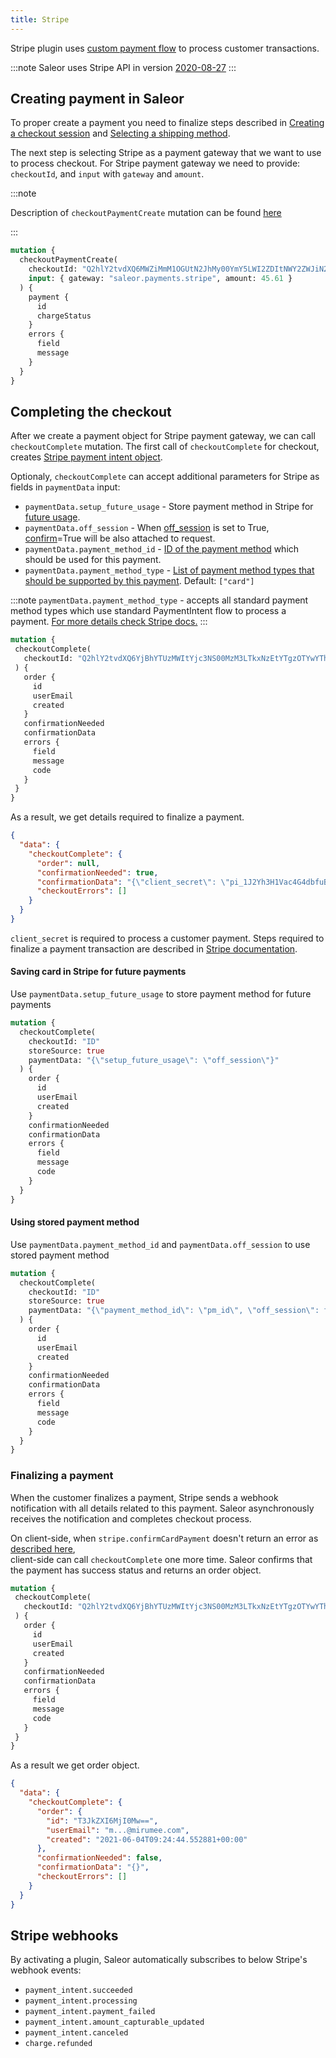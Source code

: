 ```yaml
---
title: Stripe
---
```


Stripe plugin uses [custom payment flow](https://stripe.com/docs/payments/accept-a-payment?platform=web&ui=elements) to process customer transactions.

:::note
Saleor uses Stripe API in version [2020-08-27](https://stripe.com/docs/upgrades#2020-08-27)
:::

## Creating payment in Saleor

To proper create a payment you need to finalize steps described in 
[Creating a checkout session](developer/checkout.mdx#creating-a-checkout-session) and 
[Selecting a shipping method](developer/checkout.mdx#selecting-a-shipping-method).

The next step is selecting Stripe as a payment gateway that we want to use to process checkout. 
For Stripe payment gateway we need to provide: `checkoutId`, and `input` with `gateway` and `amount`.

:::note

Description of `checkoutPaymentCreate` mutation can be found [here](developer/checkout.mdx#selecting-a-payment-method)

:::

```graphql
mutation {
  checkoutPaymentCreate(
    checkoutId: "Q2hlY2tvdXQ6MWZiMmM1OGUtN2JhMy00YmY5LWI2ZDItNWY2ZWJiN2U3ZWJj"
    input: { gateway: "saleor.payments.stripe", amount: 45.61 }
  ) {
    payment {
      id
      chargeStatus
    }
    errors {
      field
      message
    }
  }
}

```

## Completing the checkout
After we create a payment object for Stripe payment gateway, 
we can call `checkoutComplete` mutation.  The first call of `checkoutComplete` for checkout,
 creates [Stripe payment intent object](https://stripe.com/docs/api/payment_intents/object).

Optionaly, `checkoutComplete` can accept additional parameters for Stripe as fields in `paymentData` input:

- `paymentData.setup_future_usage` - Store payment method in Stripe for [future usage](https://stripe.com/docs/api/payment_intents/object#payment_intent_object-setup_future_usage).
- `paymentData.off_session` - When [off_session](https://stripe.com/docs/api/payment_intents/create#create_payment_intent-off_session) is set to True, [confirm](https://stripe.com/docs/api/payment_intents/create#create_payment_intent-confirm)=True will be also attached to request.
- `paymentData.payment_method_id` - [ID of the payment method](https://stripe.com/docs/api/payment_intents/create#create_payment_intent-payment_method) which should be used for this payment.
- `paymentData.payment_method_type` - [List of payment method types that should be supported by this payment](https://stripe.com/docs/api/payment_intents/create#create_payment_intent-payment_method_types). Default: `["card"]`


:::note
`paymentData.payment_method_type` - accepts all standard payment method types which use standard PaymentIntent flow to process a payment. [For more details check Stripe docs.](https://stripe.com/docs/payments/payment-methods/overview)
:::


 ```graphql
mutation {
  checkoutComplete(
    checkoutId: "Q2hlY2tvdXQ6YjBhYTUzMWItYjc3NS00MzM3LTkxNzEtYTgzOTYwYThjMmVk"
  ) {
    order {
      id
      userEmail
      created
    }
    confirmationNeeded
    confirmationData
    errors {
      field
      message
      code
    }
  }
}
 ```

 As a result, we get details required to finalize a payment.

```json
{
  "data": {
    "checkoutComplete": {
      "order": null,
      "confirmationNeeded": true,
      "confirmationData": "{\"client_secret\": \"pi_1J2Yh3H1Vac4G4dbfuBvQhTe_secret_DkwP8jcdenirqazGpjPvSaPtV\", \"id\": \"pi_1J2Yh3H1Vac4G4dbfuBvQhTe\"}",
      "checkoutErrors": []
    }
  }
}
```
`client_secret` is required to process a customer payment.
Steps required to finalize a payment transaction are described in [Stripe documentation](https://stripe.com/docs/payments/accept-a-payment?platform=web&ui=elements).

#### Saving card in Stripe for future payments
Use `paymentData.setup_future_usage` to store payment method for future payments

```graphql
mutation {
  checkoutComplete(
    checkoutId: "ID"
    storeSource: true
    paymentData: "{\"setup_future_usage\": \"off_session\"}"
  ) {
    order {
      id
      userEmail
      created
    }
    confirmationNeeded
    confirmationData
    errors {
      field
      message
      code
    }
  }
}
```

#### Using stored payment method
Use `paymentData.payment_method_id` and `paymentData.off_session` to use stored payment method
```graphql
mutation {
  checkoutComplete(
    checkoutId: "ID"
    storeSource: true
    paymentData: "{\"payment_method_id\": \"pm_id\", \"off_session\": false}"
  ) {
    order {
      id
      userEmail
      created
    }
    confirmationNeeded
    confirmationData
    errors {
      field
      message
      code
    }
  }
}
```



### Finalizing a payment
When the customer finalizes a payment, Stripe sends a webhook notification with all details 
related to this payment. Saleor asynchronously receives the notification and 
completes checkout process.

On client-side, when `stripe.confirmCardPayment` doesn't return an error as 
[described here](https://stripe.com/docs/payments/accept-a-payment?platform=web&ui=elements#web-submit-payment),  
client-side can call  `checkoutComplete` one more time.
 Saleor confirms that the payment has success status and returns an order object.

 ```graphql
mutation {
  checkoutComplete(
    checkoutId: "Q2hlY2tvdXQ6YjBhYTUzMWItYjc3NS00MzM3LTkxNzEtYTgzOTYwYThjMmVk"
  ) {
    order {
      id
      userEmail
      created
    }
    confirmationNeeded
    confirmationData
    errors {
      field
      message
      code
    }
  }
}
```

As a result we get order object.
```json
{
  "data": {
    "checkoutComplete": {
      "order": {
        "id": "T3JkZXI6MjI0Mw==",
        "userEmail": "m...@mirumee.com",
        "created": "2021-06-04T09:24:44.552881+00:00"
      },
      "confirmationNeeded": false,
      "confirmationData": "{}",
      "checkoutErrors": []
    }
  }
}
```

## Stripe webhooks

By activating a plugin, Saleor automatically subscribes to below Stripe's webhook events:

- `payment_intent.succeeded`
- `payment_intent.processing`
- `payment_intent.payment_failed`
- `payment_intent.amount_capturable_updated`
- `payment_intent.canceled`
- `charge.refunded`